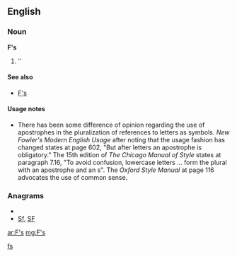 ==English==

===Noun===
'''F's'''

# ''{{plural of|[[F]]}}

====See also====
*[[F's]]

====Usage notes====
*There has been some difference of opinion regarding the use of apostrophes in the pluralization of references to letters as symbols.  ''New Fowler's Modern English Usage'' after noting that the usage fashion has changed states at page 602, "But after letters an apostrophe is obligatory."    The 15th edition of ''The Chicago Manual of Style'' states at paragraph 7.16, "To avoid confusion, lowercase letters ... form the plural with an apostrophe and an s".  The ''Oxford Style Manual'' at page 116 advocates the use of common sense.

===Anagrams===
* {{alphagram|fs}}
* [[Sf#English|Sf]], [[SF#English|SF]]

[[Category:English terms spelled with '|fs]]

[[ar:F's]]
[[mg:F's]]